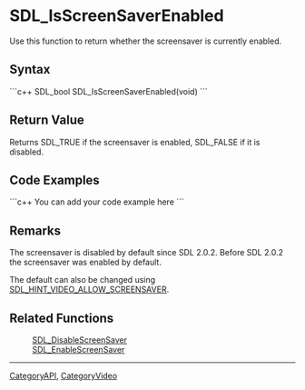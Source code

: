 <!-- pragma section-numbers off -->
<!-- pragma disable-camelcase -->

= SDL_IsScreenSaverEnabled =
Use this function to return whether the screensaver is currently enabled.


== Syntax ==
```c++
SDL_bool SDL_IsScreenSaverEnabled(void)
```

== Return Value ==
Returns SDL_TRUE if the screensaver is enabled, SDL_FALSE if it is disabled.

== Code Examples ==
```c++
You can add your code example here
```

== Remarks ==
The screensaver is disabled by default since SDL 2.0.2. Before SDL 2.0.2 the screensaver was enabled by default.

The default can also be changed using [[SDL_HINT_VIDEO_ALLOW_SCREENSAVER]].

== Related Functions ==
:[[SDL_DisableScreenSaver]]
:[[SDL_EnableScreenSaver]]

----
[[CategoryAPI]], [[CategoryVideo]]
